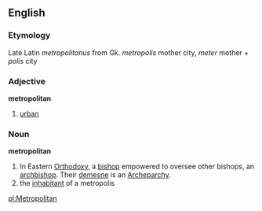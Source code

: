 ==English==
===Etymology===
Late Latin ''metropolitanus'' from Gk. ''metropolis'' mother city, ''meter'' mother + ''polis'' city 
===Adjective===
'''metropolitan'''
# [[urban]]

===Noun===
'''metropolitan'''
# In Eastern [[Orthodoxy]], a [[bishop]] empowered to oversee other bishops, an [[archbishop]].  Their [[demesne]] is an [[Archeparchy]].
# the [[inhabitant]] of a metropolis
[[pl:Metropolitan]]